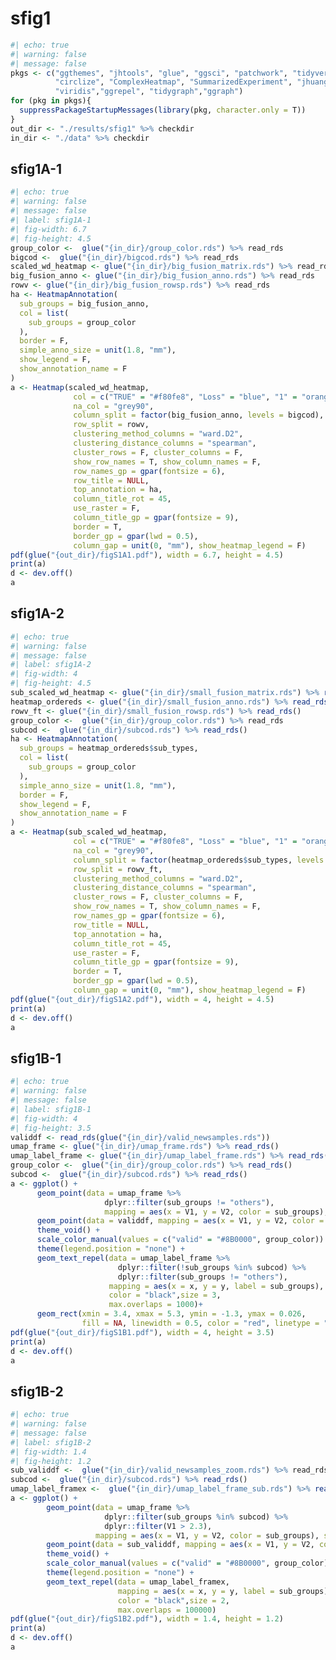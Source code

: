 # sfig1

```r
#| echo: true
#| warning: false
#| message: false 
pkgs <- c("ggthemes", "jhtools", "glue", "ggsci", "patchwork", "tidyverse",
          "circlize", "ComplexHeatmap", "SummarizedExperiment", "jhuanglabRNAseq",
          "viridis","ggrepel", "tidygraph","ggraph")
for (pkg in pkgs){
  suppressPackageStartupMessages(library(pkg, character.only = T))
}
out_dir <- "./results/sfig1" %>% checkdir
in_dir <- "./data" %>% checkdir
```

## sfig1A-1

```r
#| echo: true
#| warning: false
#| message: false 
#| label: sfig1A-1
#| fig-width: 6.7
#| fig-height: 4.5
group_color <-  glue("{in_dir}/group_color.rds") %>% read_rds
bigcod <-  glue("{in_dir}/bigcod.rds") %>% read_rds
scaled_wd_heatmap <- glue("{in_dir}/big_fusion_matrix.rds") %>% read_rds
big_fusion_anno <- glue("{in_dir}/big_fusion_anno.rds") %>% read_rds
rowv <- glue("{in_dir}/big_fusion_rowsp.rds") %>% read_rds
ha <- HeatmapAnnotation(
  sub_groups = big_fusion_anno,
  col = list(
    sub_groups = group_color
  ),
  border = F,
  simple_anno_size = unit(1.8, "mm"),
  show_legend = F,
  show_annotation_name = F
)
a <- Heatmap(scaled_wd_heatmap,
              col = c("TRUE" = "#f80fe8", "Loss" = "blue", "1" = "orange", "Gain" = "red"),
              na_col = "grey90",
              column_split = factor(big_fusion_anno, levels = bigcod),
              row_split = rowv,
              clustering_method_columns = "ward.D2",
              clustering_distance_columns = "spearman",
              cluster_rows = F, cluster_columns = F,
              show_row_names = T, show_column_names = F,
              row_names_gp = gpar(fontsize = 6),
              row_title = NULL,
              top_annotation = ha,
              column_title_rot = 45,
              use_raster = F,
              column_title_gp = gpar(fontsize = 9),
              border = T,
              border_gp = gpar(lwd = 0.5),
              column_gap = unit(0, "mm"), show_heatmap_legend = F)
pdf(glue("{out_dir}/figS1A1.pdf"), width = 6.7, height = 4.5)
print(a)
d <- dev.off()
a
```

## sfig1A-2

```r
#| echo: true
#| warning: false
#| message: false 
#| label: sfig1A-2
#| fig-width: 4
#| fig-height: 4.5
sub_scaled_wd_heatmap <- glue("{in_dir}/small_fusion_matrix.rds") %>% read_rds()
heatmap_ordereds <- glue("{in_dir}/small_fusion_anno.rds") %>% read_rds()
rowv_ft <- glue("{in_dir}/small_fusion_rowsp.rds") %>% read_rds()
group_color <-  glue("{in_dir}/group_color.rds") %>% read_rds
subcod <-  glue("{in_dir}/subcod.rds") %>% read_rds()
ha <- HeatmapAnnotation(
  sub_groups = heatmap_ordereds$sub_types,
  col = list(
    sub_groups = group_color
  ),
  simple_anno_size = unit(1.8, "mm"),
  border = F,
  show_legend = F,
  show_annotation_name = F
)
a <- Heatmap(sub_scaled_wd_heatmap,
              col = c("TRUE" = "#f80fe8", "Loss" = "blue", "1" = "orange", "Gain" = "red"),
              na_col = "grey90",
              column_split = factor(heatmap_ordereds$sub_types, levels = subcod),
              row_split = rowv_ft,
              clustering_method_columns = "ward.D2",
              clustering_distance_columns = "spearman",
              cluster_rows = F, cluster_columns = F,
              show_row_names = T, show_column_names = F,
              row_names_gp = gpar(fontsize = 6),
              row_title = NULL,
              top_annotation = ha,
              column_title_rot = 45,
              use_raster = F,
              column_title_gp = gpar(fontsize = 9),
              border = T,
              border_gp = gpar(lwd = 0.5),
              column_gap = unit(0, "mm"), show_heatmap_legend = F)
pdf(glue("{out_dir}/figS1A2.pdf"), width = 4, height = 4.5)
print(a)
d <- dev.off()
a
```

## sfig1B-1

```r
#| echo: true
#| warning: false
#| message: false 
#| label: sfig1B-1
#| fig-width: 4
#| fig-height: 3.5
validdf <- read_rds(glue("{in_dir}/valid_newsamples.rds"))
umap_frame <- glue("{in_dir}/umap_frame.rds") %>% read_rds()
umap_label_frame <- glue("{in_dir}/umap_label_frame.rds") %>% read_rds()
group_color <-  glue("{in_dir}/group_color.rds") %>% read_rds()
subcod <-  glue("{in_dir}/subcod.rds") %>% read_rds()
a <- ggplot() +
      geom_point(data = umap_frame %>%
                     dplyr::filter(sub_groups != "others"),
                     mapping = aes(x = V1, y = V2, color = sub_groups), size = 1, alpha = 0.5, shape = 16) +
      geom_point(data = validdf, mapping = aes(x = V1, y = V2, color = sub_groups), size = 1, alpha = 1, shape = 3) +
      theme_void() +
      scale_color_manual(values = c("valid" = "#8B0000", group_color)) +
      theme(legend.position = "none") +
      geom_text_repel(data = umap_label_frame %>%
                        dplyr::filter(!sub_groups %in% subcod) %>%
                        dplyr::filter(sub_groups != "others"),
                      mapping = aes(x = x, y = y, label = sub_groups),
                      color = "black",size = 3,
                      max.overlaps = 1000)+
      geom_rect(xmin = 3.4, xmax = 5.3, ymin = -1.3, ymax = 0.026,
                fill = NA, linewidth = 0.5, color = "red", linetype = "dashed")
pdf(glue("{out_dir}/figS1B1.pdf"), width = 4, height = 3.5)
print(a)
d <- dev.off()
a
```

## sfig1B-2

```r
#| echo: true
#| warning: false
#| message: false 
#| label: sfig1B-2
#| fig-width: 1.4
#| fig-height: 1.2
sub_validdf <-  glue("{in_dir}/valid_newsamples_zoom.rds") %>% read_rds
subcod <-  glue("{in_dir}/subcod.rds") %>% read_rds()
umap_label_framex <-  glue("{in_dir}/umap_label_frame_sub.rds") %>% read_rds()
a <- ggplot() +
        geom_point(data = umap_frame %>%
                     dplyr::filter(sub_groups %in% subcod) %>%
                     dplyr::filter(V1 > 2.3),
                   mapping = aes(x = V1, y = V2, color = sub_groups), size = 0.8, alpha = 0.5, shape = 16) +
        geom_point(data = sub_validdf, mapping = aes(x = V1, y = V2, color = sub_groups), size = 0.8, alpha = 1, shape = 3) +
        theme_void() +
        scale_color_manual(values = c("valid" = "#8B0000", group_color)) +
        theme(legend.position = "none") +
        geom_text_repel(data = umap_label_framex,
                        mapping = aes(x = x, y = y, label = sub_groups),
                        color = "black",size = 2,
                        max.overlaps = 100000)
pdf(glue("{out_dir}/figS1B2.pdf"), width = 1.4, height = 1.2)
print(a)
d <- dev.off()
a
```
